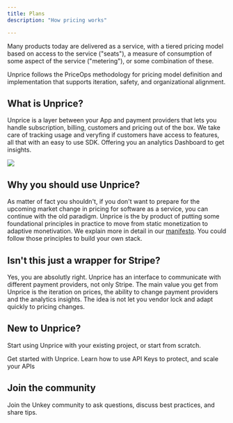 ```yaml
---
title: Plans
description: "How pricing works"

---
```


Many products today are delivered as a service, with a tiered pricing model based on access to the service ("seats"), a measure of consumption of some aspect of the service ("metering"), or some combination of these.

Unprice follows the PriceOps methodology for pricing model definition and implementation that supports iteration, safety, and organizational alignment.

## What is Unprice?

Unprice is a layer between your App and payment providers that lets you handle subscription, billing, customers and pricing out of the box. We take care of tracking usage and veryfing if customers have access to features, all that with an easy to use SDK. Offering you an analytics Dashboard to get insights.

<Frame caption="unprice overview">
  <img src="/images/unprice-overview.png"/>
</Frame>

## Why you should use Unprice?

As matter of fact you shouldn't, if you don't want to prepare for the upcoming market change in pricing for software as a service, you can continue with the old paradigm. Unprice is the by product of putting some foundational principles in practice to move from static monetization to adaptive monetivation. We explain more in detail in our [manifesto](https://unprice.dev/manifesto). You could follow those principles to build your own stack.

## Isn't this just a wrapper for Stripe?

Yes, you are absolutly right. Unprice has an interface to communicate with different payment providers, not only Stripe. The main value you get from Unprice is the iteration on prices, the ability to change payment providers and the analytics insights. The idea is not let you vendor lock and adapt quickly to pricing changes.


## New to Unprice?

Start using Unprice with your existing project, or start from scratch.

<CardGroup cols={2}>
  <Card
    title="Quickstart"
    icon="bolt-lightning"
    href="/quickstart/onboarding-plan"
  >
    Get started with Unprice.
  </Card>
  <Card
    title="Features"
    icon="list"
    href="/apis/introduction"
  >
    Learn how to use API Keys to protect, and scale your APIs
  </Card>
</CardGroup>


## Join the community

Join the Unkey community to ask questions, discuss best practices, and share tips.

<CardGroup cols={3}>
  <Card title="Discord" icon="discord" href="https://unprice.com/discord" />
  <Card
    title="GitHub"
    icon="github"
    href="https://github.com/jhonsfran1165/unprice"
  ></Card>
</CardGroup>
